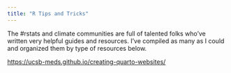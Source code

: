```yaml
---
title: "R Tips and Tricks"
---
```


The #rstats and climate communities are full of talented folks who've written very helpful guides and resources. I've compiled as many as I could and organized them by type of resources below. 

<https://ucsb-meds.github.io/creating-quarto-websites/>
